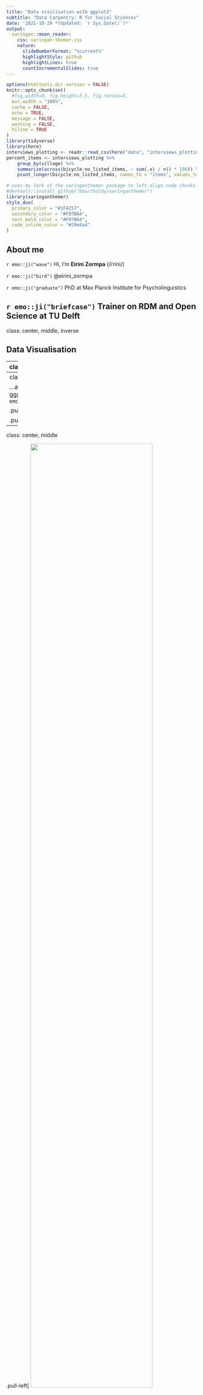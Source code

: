 ```yaml
---
title: "Data visulisation with ggplot2"
subtitle: "Data Carpentry: R for Social Sciences"  
date: '2021-10-29 *(Updated: `r Sys.Date()`)*'
output:
  xaringan::moon_reader:
    css: xaringan-themer.css
    nature:
      slideNumberFormat: "%current%"
      highlightStyle: github
      highlightLines: true
      countIncrementalSlides: true
---
```


```r
options(htmltools.dir.version = FALSE)
knitr::opts_chunk$set(
  #fig.width=9, fig.height=3.5, fig.retina=3,
  out.width = "100%",
  cache = FALSE,
  echo = TRUE,
  message = FALSE, 
  warning = FALSE,
  hiline = TRUE
)
library(tidyverse)
library(here)
interviews_plotting <- readr::read_csv(here("data", "interviews_plotting.csv"))
percent_items <- interviews_plotting %>% 
    group_by(village) %>%
    summarize(across(bicycle:no_listed_items, ~ sum(.x) / n() * 100)) %>% 
    pivot_longer(bicycle:no_listed_items, names_to = "items", values_to = "percent")
```

```r
# uses my fork of the xaringanthemer package to left-align code chunks by default
#devtools::install_github("bbartholdy/xaringanthemer") 
library(xaringanthemer)
style_duo(
  primary_color = "#1F4257",
  secondary_color = "#F97B64",
  text_bold_color = "#F97B64", 
  code_inline_color = "#29e6a4"
)
```

## About me

`r emo::ji("wave")` Hi, I'm **Eirini Zormpa** (/iˈrini/)

`r emo::ji("bird")` @eirini_zormpa

`r emo::ji("graduate")` PhD at Max Planck Institute for Psycholinguistics

`r emo::ji("briefcase")` Trainer on RDM and Open Science at TU Delft
---

class: center, middle, inverse

## Data Visualisation

---
class: center, middle

## Why ggplot2?

...because these are 'base' plots

.pull-left[
```r
plot(number_items ~ no_membrs, 
     interviews_plotting, 
     col = "blue")
```
]

.pull-right[
```r
boxplot(rooms ~ village, 
        interviews_plotting, 
        col = c("blue", "green", "red"))
```
]

---
class: center, middle

...and these are ggplots `r emo::ji("sunglasses")`

.pull-left[
```r
interviews_plotting %>% 
   ggplot(aes(x = no_membrs, y = number_items, color = village)) +
      geom_count() +
      theme_bw() +
      labs(x = "Number of items", 
           y = "Number of members in a household")
```
]

.pull-right[
```r
interviews_plotting %>%
  ggplot(aes(x = village, y = rooms, fill = village)) +
    geom_boxplot() +
    theme_minimal() +
    theme(legend.position = "none",
        panel.grid.major.x = element_blank())
```
]

---
class: center, middle

.pull-left[
<img src="./dc-exercises_files/figure-html/base-pl-1-1.png" width="80%"/>

<img src="./dc-exercises_files/figure-html/base-pl-2-1.png" width="80%"/>
]

.pull-right[
<img src="./dc-exercises_files/figure-html/ggplot-1-1.png" width="80%"/>

<img src="./dc-exercises_files/figure-html/ggplot-2-1.png" width="80%"/>
]

---
class: center, middle

## ggplot2

![](https://raw.githubusercontent.com/tidyverse/ggplot2/master/pkgdown/favicon/apple-touch-icon-120x120.png)

[**ggplot2**](https://ggplot2.tidyverse.org/) is a package (included in **tidyverse**) for creating highly customisable plots that are built
step-by-step by adding layers.

The separation of a plot into layers allows a high degree of flexibility with
minimal effort.

---
class: center, middle

```r
<DATA> %>%
    ggplot(aes(<MAPPINGS>)) +
    <GEOM_FUNCTION>() +
    <CUSTOMISATION>
```
<a href="https://github.com/allisonhorst/stats-illustrations">
<img src="https://raw.githubusercontent.com/allisonhorst/stats-illustrations/master/rstats-artwork/ggplot2_masterpiece.png" height=450 />
</a>

More artwork by [Allison Horst](https://github.com/allisonhorst/stats-illustrations)

---
class: center, middle, inverse

## Data Visualisation Exercises

---
class: center, middle

## Exercise 1

`r emo::ji("clock")` **10 mins**

Create a scatter plot of `rooms` by `village` with the `respondant_wall_type`
showing in different colours. 

Does this seem like a good way to display the relationship between these variables?

What other kinds of plots might you use to show this type of data?

`r countdown::countdown(minutes = 10, color_running_background  = "lightgreen", color_running_text = "black", color_finished_background = "red", color_finished_text =  "grey30")`

---
class: center, middle, inverse

## Exercise 1: Solution

```r
interviews_plotting %>%
    ggplot(aes(x = village, y = rooms)) +
    geom_jitter(aes(color = respondent_wall_type),
		    alpha = 0.5, width = 0.2, height = 0.2)
```

It is difficult to distinguish between villages and see patterns, right?

Suggestions to improve this?

---
class: center, middle

## Exercise 2

`r emo::ji("clock")` **5 mins**

Boxplots are useful summaries, but hide the shape of the distribution. For example,
if the distribution is bimodal, we would not see it in a boxplot.

Replace the box plot with a violin plot  
see `geom_violin()`

`r countdown::countdown(minutes = 5, color_running_background  = "lightgreen", color_running_text = "black", color_finished_background = "red", color_finished_text =  "grey30")`

---
class: center, middle, inverse

## Exercise 2: Solution

```r
interviews_plotting %>%
  ggplot(aes(x = respondent_wall_type, y = rooms)) +
  geom_violin(alpha = 0) +
  geom_jitter(alpha = 0.5, color = "tomato")
```

---
class: center, middle

## Exercise 3

`r emo::ji("clock")` **10 mins**

Create a bar plot showing the proportion of respondents in each village who are 
or are not part of an irrigation association (`memb_assoc`). 

Include only respondents who answered that question in the calculations and plot.

Which village had the lowest proportion of respondents in an irrigation association?

`r countdown::countdown(minutes = 10, color_running_background  = "lightgreen", color_running_text = "black", color_finished_background = "red", color_finished_text =  "grey30")`

--

### Hint

```r
percent_memb_assoc <- interviews_plotting %>%
  filter(!is.na(memb_assoc)) %>%
  count(village, memb_assoc) %>%
  group_by(village) %>%
  mutate(percent = (n / sum(n)) * 100) %>%
  ungroup()
```

---
class: center, middle, inverse

## Exercise 3: Solution

```r
percent_memb_assoc <- interviews_plotting %>%
  filter(!is.na(memb_assoc)) %>%
  count(village, memb_assoc) %>%
  group_by(village) %>%
  mutate(percent = (n / sum(n)) * 100) %>%
  ungroup()

percent_memb_assoc %>%
   ggplot(aes(x = village, y = percent, fill = memb_assoc)) +
    geom_bar(stat = "identity", position = "dodge")
```

---
class: center, middle

## Exercise 4

`r emo::ji("clock")` **5 mins**

Experiment with at least two different themes. Build the previous plot using each
of those themes. 

Which do you like best?

`r countdown::countdown(minutes = 5, color_running_background  = "lightgreen", color_running_text = "black", color_finished_background = "red", color_finished_text =  "grey30")`

--

### Hint

.pull-left[
`theme_minimal`  
`theme_void`  
`theme_classic`  
]
.pull-right[
`theme_dark`  
`theme_grey`  
`theme_light`
]
---
class: center, middle, inverse

## Exercise 4: Solution

```r
percent_items %>%
    ggplot(aes(x = village, y = percent)) +
    geom_bar(stat = "identity", position = "dodge") +
    facet_wrap(~ items) +
    theme_bw() + #<<
    theme(panel.grid = element_blank())
```


<img src="https://media.giphy.com/media/43xU2PKxB9AUm5Z4C1/giphy.gif" align="center" height=300 />

---
class: center, middle, inverse